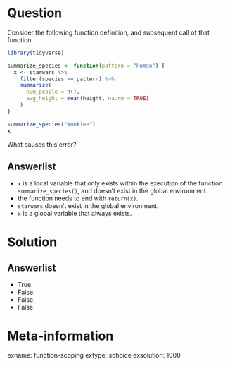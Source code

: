 Question
========

Consider the following function definition, and subsequent call of that function. 

```r
library(tidyverse)

summarize_species <- function(pattern = "Human") {
  x <- starwars %>%
    filter(species == pattern) %>%
    summarize(
      num_people = n(),
      avg_height = mean(height, na.rm = TRUE)
    )
}

summarize_species("Wookiee")
x
```

What causes this error? 

Answerlist
----------
* `x` is a local variable that only exists within the execution of the function `summarize_species()`, and doesn't exist in the global environment. 
* the function needs to end with `return(x)`.
* `starwars` doesn't exist in the global environment.
* `x` is a global variable that always exists.

Solution
========

Answerlist
----------
* True.
* False.
* False.
* False.

Meta-information
================
exname: function-scoping
extype: schoice
exsolution: 1000
